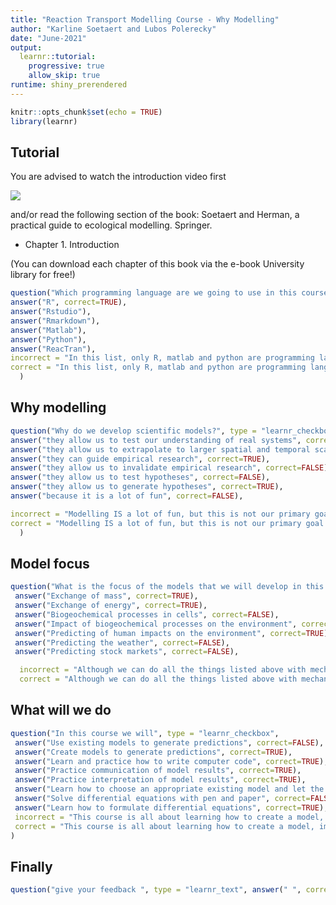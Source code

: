 ```yaml
---
title: "Reaction Transport Modelling Course - Why Modelling"
author: "Karline Soetaert and Lubos Polerecky"
date: "June-2021"
output: 
  learnr::tutorial:
    progressive: true
    allow_skip: true
runtime: shiny_prerendered
---
```


```r
knitr::opts_chunk$set(echo = TRUE)
library(learnr)
```

## Tutorial

You are advised to watch the introduction video first 

![](https://www.youtube.com/watch?v=uJTbH2XoQN0&list=PLx8PHcDdmF-uD1Pr07TU9SzlhlGpfrxqn&index=2)

and/or read the following section of the book:
Soetaert and Herman, a practical guide to ecological modelling. Springer.

* Chapter 1. Introduction

(You can download each chapter of this book via the e-book University library for free!)


```r
question("Which programming language are we going to use in this course to solve our models?", type = "learnr_radio",
answer("R", correct=TRUE),
answer("Rstudio"),
answer("Rmarkdown"),
answer("Matlab"),
answer("Python"),
answer("ReacTran"),
incorrect = "In this list, only R, matlab and python are programming languages, and R is the one that we will use. Rmarkdown is a platform to merge R-code with text;  Rstudio provides an interface that facilitates using R; ReacTran is one of the many R-packages that we will use",
correct = "In this list, only R, matlab and python are programming languages, and R is the one that we will use. Rmarkdown is a platform to merge R-code with text;  Rstudio provides an interface that facilitates using R; ReacTran is one of the many R-packages that we will use" 
  )
```

## Why modelling

```r
question("Why do we develop scientific models?", type = "learnr_checkbox",
answer("they allow us to test our understanding of real systems", correct=TRUE),
answer("they allow us to extrapolate to larger spatial and temporal scales", correct=TRUE),
answer("they can guide empirical research", correct=TRUE),
answer("they allow us to invalidate empirical research", correct=FALSE),
answer("they allow us to test hypotheses", correct=FALSE),
answer("they allow us to generate hypotheses", correct=TRUE),
answer("because it is a lot of fun", correct=FALSE),

incorrect = "Modelling IS a lot of fun, but this is not our primary goal - we use models in addition to data gathering because it gives a different perspective of reality, it will increase our understanding, allows to extrapolate, it may guide our research and may be used to generate hypotheses",
correct = "Modelling IS a lot of fun, but this is not our primary goal - we use models in addition to data gathering because it gives a different perspective of reality, it will increase our understanding, allows to extrapolate, it may guide our research and may be used to generate hypotheses" 
  )
```

## Model focus

```r
question("What is the focus of the models that we will develop in this course?", type = "learnr_checkbox",
 answer("Exchange of mass", correct=TRUE),
 answer("Exchange of energy", correct=TRUE),
 answer("Biogeochemical processes in cells", correct=FALSE),
 answer("Impact of biogeochemical processes on the environment", correct=TRUE),
 answer("Predicting of human impacts on the environment", correct=TRUE),
 answer("Predicting the weather", correct=FALSE),
 answer("Predicting stock markets", correct=FALSE),

  incorrect = "Although we can do all the things listed above with mechanistic models, in this course we restrict ourselves to exchanges of mass and energy and biogeochemistry/ecology relating to the environment",
  correct = "Although we can do all the things listed above with mechanistic models, in this course we restrict ourselves to exchanges of mass and energy and biogeochemistry/ecology relating to the environment")
```

## What will we do

```r
question("In this course we will", type = "learnr_checkbox",
 answer("Use existing models to generate predictions", correct=FALSE),
 answer("Create models to generate predictions", correct=TRUE),
 answer("Learn and practice how to write computer code", correct=TRUE),
 answer("Practice communication of model results", correct=TRUE),
 answer("Practice interpretation of model results", correct=TRUE),
 answer("Learn how to choose an appropriate existing model and let the computer do the work", correct=FALSE),   
 answer("Solve differential equations with pen and paper", correct=FALSE),
 answer("Learn how to formulate differential equations", correct=TRUE),
 incorrect = "This course is all about learning how to create a model, implement it, interprete it and communicate the results",
 correct = "This course is all about learning how to create a model, implement it, interprete it and communicate the results"
)
```

## Finally

```r
question("give your feedback ", type = "learnr_text", answer(" ", correct=TRUE), correct="thank you", incorrect = "thank you")
```
